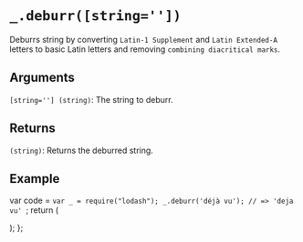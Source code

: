 # `_.deburr([string=''])`

Deburrs string by converting `Latin-1 Supplement` and `Latin Extended-A` letters to basic Latin letters and removing `combining diacritical marks`.

## Arguments

`[string=''] (string)`: The string to deburr.

## Returns

`(string)`: Returns the deburred string.

## Example


  var code = `var _ = require("lodash");
_.deburr('déjà vu');
// => 'deja vu'
`;
  return (
    <div>
      <Embed source={code} />
    </div>
  );
};

<Demo />


